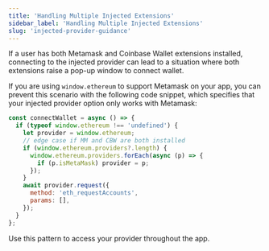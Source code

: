 ```yaml
---
title: 'Handling Multiple Injected Extensions'
sidebar_label: 'Handling Multiple Injected Extensions'
slug: 'injected-provider-guidance'
---
```







If a user has both Metamask and Coinbase Wallet extensions installed, connecting to the injected provider can lead to a situation where both extensions raise a pop-up window to connect wallet.

If you are using `window.ethereum` to support Metamask on your app, you can prevent this scenario with the following code snippet, which specifies that your injected provider option only works with Metamask:

```javascript
const connectWallet = async () => {
  if (typeof window.ethereum !== 'undefined') {
    let provider = window.ethereum;
    // edge case if MM and CBW are both installed
    if (window.ethereum.providers?.length) {
      window.ethereum.providers.forEach(async (p) => {
        if (p.isMetaMask) provider = p;
      });
    }
    await provider.request({
      method: 'eth_requestAccounts',
      params: [],
    });
  }
};
```

Use this pattern to access your provider throughout the app.


<FeedbackWidget />
